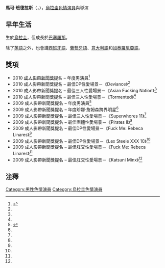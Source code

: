 {{blpsources|time=2013-11-05T14:46:44+00:00}}
{{expand|time=2013-11-05T14:46:44+00:00}}
{{Adult bio
|gender= male
|image= Marco_Banderas_2010.jpg
|width=400px 
|caption = 
|birth = {{birth date and age|1967|2|13}}
|location = [[乌拉圭|乌拉圭]][[蒙特維多|蒙特維多]]
|birthname =
|death =
|measurements =
|height = 6'2
|weight =
|shoe size =
|eye color = 棕
|hair color = 黑
|orientation = 異性戀
|ethnicity = [[烏拉圭人|烏拉圭人]]
|alias = Marco, Marco Duato, Marco Duarte, Marco Bandaras
|number of films = 592<ref>{{Cite web |url=http://www.iafd.com/person.rme/perfid=MarcoDuato/gender=m/Marco-Banderas.htm |title=marco banderas - porn star and director - dvd and videos and more - filmography - iafd.com - internet adult film database<!-- Bot generated title --> |access-date=2010-07-21 |archive-date=2020-02-27 |archive-url=https://web.archive.org/web/20200227171152/http://www.iafd.com/person.rme/perfid=marcoduato/gender=m/marco-banderas.htm |dead-url=no }}</ref>
|homepage = http://www.marcobanderasxxx.com/
|imdb = 1588274
|iafd = MarcoDuato
|afdb = 33313
}}
'''馬可·班德拉斯'''（{{lang-es|Marco Banderas}}，{{bd|1967年|2月13日|||Banderas}}），[[烏拉圭|烏拉圭]][[色情演員|色情演員]]與導演


==早年生活==
生於[[烏拉圭|烏拉圭]]，但成長於[[巴塞羅那|巴塞羅那]]。

除了[[英語|英語]]之外，也會講[[西班牙語|西班牙語]]、[[葡萄牙語|葡萄牙語]]、[[意大利語|意大利語]]和[[加泰羅尼亞語|加泰羅尼亞語]]。


==獎項==
*2010 [[成人影帶新聞獎|成人影帶新聞獎]]提名 – 年度男演員<ref name=avn10>{{cite web| title = Nominations 2010 AVN Adult Movie Awards| publisher = AVNAwards.com| format = PDF| url = http://avnawards.avn.com/nominees/| accessdate = 2010-07-21| archive-date = 2010-04-17| archive-url = https://web.archive.org/web/20100417081627/http://avnawards.avn.com/nominees/| dead-url = no}}</ref>
*2010 成人影帶新聞獎提名 – 最佳DP性愛場景－《Deviance》<ref name=avn10/>
*2010 成人影帶新聞獎提名 – 最佳三人性愛場景－《Asian Fucking Nation》<ref name=avn10/>
*2010 成人影帶新聞獎提名 – 最佳三人性愛場景－《Tormented》<ref name=avn10/>
*2009 成人影帶新聞獎提名 – 年度男演員<ref name=avn09>{{cite web | title = Nominations 2009 AVN Adult Movie Awards | publisher = AVNAwards.com | format = PDF | url = http://avnawards.com/pdf/2009_AVN_NOMINATIONS_11_25_08.pdf | date = 2008-11-25 | accessdate = 2008-11-26 | archive-date = 2009-03-27 | archive-url = https://web.archive.org/web/20090327184833/http://avnawards.com/pdf/2009_AVN_NOMINATIONS_11_25_08.pdf | dead-url = no }}</ref>
*2009 成人影帶新聞獎提名 – 年度珍娜·詹姆森跨界明星<ref name=avn09/>
*2009 成人影帶新聞獎提名 – 最佳三人性愛場景－《Superwhores 11》<ref name=avn09/>
*2009 成人影帶新聞獎提名 – 最佳團體性愛場景－《Pirates II》<ref name=avn09/>
*2009 成人影帶新聞獎提名 – 最佳DP性愛場景－《Fuck Me: Rebeca Linares》<ref name=avn09/>
*2009 成人影帶新聞獎提名 – 最佳DP性愛場景－《Lex Steele XXX 10》<ref name=avn09/>
*2009 成人影帶新聞獎提名 – 最佳肛交性愛場景－《Fuck Me: Rebeca Linares》<ref name=avn09/>
*2009 成人影帶新聞獎提名 – 最佳肛交性愛場景－《Katsuni Minx》<ref name=avn09/>

==注釋==
{{commonscat|Marco Banderas}}
{{Reflist}}

{{DEFAULTSORT:Banderas, Marco}}
[[Category:男性色情演員|Category:男性色情演員]]
[[Category:烏拉圭色情演員|Category:烏拉圭色情演員]]